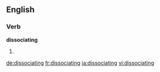 ==English==

===Verb===
'''dissociating'''

# {{present participle of|dissociate}}

[[de:dissociating]]
[[fr:dissociating]]
[[ja:dissociating]]
[[vi:dissociating]]